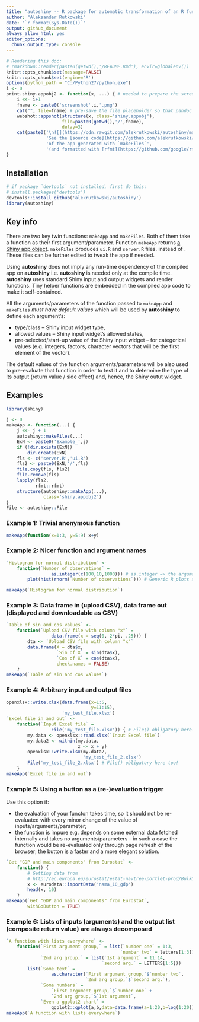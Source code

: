 ```yaml
---
title: "autoshiny -- R package for automatic transformation of an R function into a Shiny app"
author: "Aleksander Rutkowski"
date: "`r format(Sys.Date())`"
output: github_document
always_allow_html: yes
editor_options: 
  chunk_output_type: console
---
```


```r
# Rendering this doc:
# rmarkdown::render(paste0(getwd(),'/README.Rmd'), envir=globalenv())
knitr::opts_chunk$set(message=FALSE)
knitr::opts_chunk$set(engine='R')
options(python_path = "C:/Python27/python.exe")
i <- 0
print.shiny.appobj2 <- function(x, ...) { # needed to prepare the screenshots, overriding shiny's
    i <<- i+1
    fname <- paste0('screenshot',i,'.png')
    cat("", file=fname) # pre-save the file placeholder so that pandoc dones not complain
    webshot::appshot(structure(x, class='shiny.appobj'),
                     file=paste0(getwd(),'/',fname),
                     delay=3)
    cat(paste0('\n![](https://cdn.rawgit.com/alekrutkowski/autoshiny/master/',fname,')\n\n', # needs results='asis' in chunk options
               'See the [source code](https://github.com/alekrutkowski/autoshiny/tree/master/Example_',i,') ',
               'of the app generated with `makeFiles`',
               '(and formatted with [rfmt](https://github.com/google/rfmt)).')) 
}
```

## Installation

```r
# if package `devtools` not installed, first do this:
# install.packages('devtools')
devtools::install_github('alekrutkowski/autoshiny')
library(autoshiny)
```

## Key info

There are two key twin functions: `makeApp` and `makeFiles`.
Both of them take a function as their first argument/parameter.
Function `makeApp` returns [a Shiny app object](https://rdrr.io/cran/shiny/man/shinyApp.html).
`makeFiles` produces `ui.R` and `server.R` files.
instead of . These files can be further edited to tweak the app if needed.

Using **autoshiny** does not imply any run-time dependency of the compiled app on **autoshiny**
i.e. **autoshiny** is needed only at the compile time. **autoshiny** uses standard Shiny
input and output widgets and render functions. Tiny helper functions are embedded in the
compiled app code to make it self-contained.

All the arguments/parameters of the function passed to `makeApp` and `makeFiles` *must have default values* which will
be used by **autoshiny** to define each argument's:

- type/class -- Shiny input widget type,
- allowed values -- Shiny input widget's allowed states,
- pre-selected/start-up value of the Shiny input widget -- for categorical values (e.g. integers, factors, character vectors
that will be the first element of the vector).

The default values of the function arguments/parameters will be also used to pre-evaluate that function in order to
test it and to determine the type of its output (return value / side effect) and, hence, the Shiny outut widget.

## Examples

```r
library(shiny)
```


```r
j <- 0
makeApp <- function(...) {
    j <<- j + 1
    autoshiny::makeFiles(...)
    ExN <- paste0('Example_',j)
    if (!dir.exists(ExN))
        dir.create(ExN)
    fls <- c('server.R','ui.R')
    fls2 <- paste0(ExN,'/',fls)
    file.copy(fls, fls2)
    file.remove(fls)
    lapply(fls2,
           rfmt::rfmt)
    structure(autoshiny::makeApp(...),
              class='shiny.appobj2')
}
File <- autoshiny::File
```

### Example 1: Trivial anonymous function

```r
makeApp(function(x=1:3, y=5:9) x+y)
```

### Example 2: Nicer function and argument names

```r
`Histogram for normal distribution` <-
    function(`Number of observations` =
                 as.integer(c(100,10,1000))) # as.integer => the argument interpreted as categorical
        plot(hist(rnorm(`Number of observations`))) # Generic R plots as "return values" are supported

makeApp(`Histogram for normal distribution`)
```

### Example 3: Data frame in (upload CSV), data frame out (displayed and downloadable as CSV)

```r
`Table of sin and cos values` <-
    function(`Upload CSV file with column "x"` =
                 data.frame(x = seq(0, 2*pi, .25))) {
        dta <- `Upload CSV file with column "x"`
        data.frame(X = dta$x,
                   `Sin of X` = sin(dta$x),
                   `Cos of X` = cos(dta$x),
                   check.names = FALSE)
    }
makeApp(`Table of sin and cos values`)
```

### Example 4: Arbitrary input and output files

```r
openxlsx::write.xlsx(data.frame(x=1:5,
                                y=11:15),
                     'my_test_file.xlsx')
`Excel file in and out` <-
    function(`Input Excel file` =
                 File('my_test_file.xlsx')) { # File() obligatory here!
        my.data <- openxlsx::read.xlsx(`Input Excel file`)
        my.data2 <- within(my.data,
                           z <- x + y)
        openxlsx::write.xlsx(my.data2,
                             'my_test_file_2.xlsx')
        File('my_test_file_2.xlsx') # File() obligatory here too!
    }
makeApp(`Excel file in and out`)
```

### Example 5: Using a button as a (re-)evaluation trigger

Use this option if:

- the evaluation of your functon takes time, so it should not be re-evaluated with every minor change of the value of inputs/arguments/parameter;
- the function is impure e.g. depends on some external data fetched internally and takes no arguments/parameters -- in such a case the function would be re-evaluated only through page refresh of the browser; the button is a faster and a more elegant solution.

```r
`Get "GDP and main components" from Eurostat` <-
    function() {
        # Getting data from
        # http://ec.europa.eu/eurostat/estat-navtree-portlet-prod/BulkDownloadListing?sort=1&file=data%2Fnama_10_gdp.tsv.gz
        x <- eurodata::importData('nama_10_gdp')
        head(x, 10)
    }
makeApp(`Get "GDP and main components" from Eurostat`,
        withGoButton = TRUE)
```

### Example 6: Lists of inputs (arguments) and the output list (composite return value) are always decomposed

```r
`A function with lists everywhere` <-
    function(`First argument group,` = list(`number one` = 1:3,
                                           `number two` = letters[1:3]),
             `2nd arg group,` = list(`1st argument` = 11:14,
                                    `second arg.` = LETTERS[1:5]))
        list(`Some text` =
                 as.character(`First argument group,`$`number two`,
                              `2nd arg group,`$`second arg.`),
             `Some numbers` =
                 `First argument group,`$`number one` +
                 `2nd arg group,`$`1st argument`,
             `Even a ggplot2 chart` =
                 ggplot2::qplot(a,b,data=data.frame(a=1:20,b=log(1:20))))
makeApp(`A function with lists everywhere`)
```





